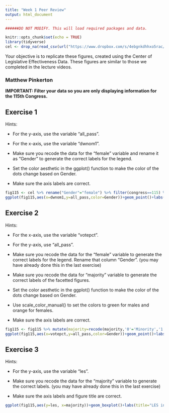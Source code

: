 ---
title: "Week 1 Peer Review"
output: html_document
---

```{r setup, include=FALSE}


######DO NOT MODIFY. This will load required packages and data.

knitr::opts_chunk$set(echo = TRUE)
library(tidyverse)
cel <- drop_na(read_csv(url("https://www.dropbox.com/s/4ebgnkdhhxo5rac/cel_volden_wiseman%20_coursera.csv?raw=1")))
```

Your objective is to replicate these figures, created using the Center of Legislative Effectiveness Data. These figures are similar to those we completed in the lecture videos.

### Matthew Pinkerton

**IMPORTANT: Filter your data so you are only displaying information for the 115th Congress.**

## Exercise 1

Hints:

* For the y-axis, use the variable "all_pass".

* For the x-axis, use the variable "dwnom1".

* Make sure you recode the data for the "female" variable and rename it as "Gender" to generate the correct labels for the legend.

* Set the color aesthetic in the ggplot() function to make the color of the dots change based on Gender.

* Make sure the axis labels are correct.

```{r exercise1,echo=FALSE}
fig115 <- cel %>% rename("Gender"="female") %>% filter(congress==115) %>% mutate(Gender=recode(Gender,'0'='Male','1'='Female'))
ggplot(fig115,aes(x=dwnom1,y=all_pass,color=Gender))+geom_point()+labs(x="Ideology",y="Bills passed")

```

## Exercise 2

Hints:

* For the x-axis, use the variable "votepct".

* For the y-axis, use "all_pass".

* Make sure you recode the data for the "female" variable to generate the correct labels for the legend. Rename that column "Gender". (you may have already done this in the last exercise)

* Make sure you recode the data for "majority" variable to generate the correct labels of the facetted figures.

* Set the color aesthetic in the ggplot() function to make the color of the dots change based on Gender.

* Use scale_color_manual() to set the colors to green for males and orange for females.

* Make sure the axis labels are correct.


```{r exercise2,echo=FALSE}
fig115 <- fig115 %>% mutate(majority=recode(majority,'0'='Minority','1'='Majority'))
ggplot(fig115,aes(x=votepct,y=all_pass,color=Gender))+geom_point()+labs(x="Vote Percentage",y="Bills passed") + scale_color_manual(values=c("orange","green"))+facet_wrap(~majority)
```

## Exercise 3

Hints:

* For the y-axis, use the variable "les".

* Make sure you recode the data for the "majority" variable to generate the correct labels. (you may have already done this in the last exercise)

* Make sure the axis labels and figure title are correct.


```{r exercise3,echo=FALSE}

ggplot(fig115,aes(y=les, x=majority))+geom_boxplot()+labs(title="LES in the 115th Congress",x="Majority or Minority",y="Legislative Effectiveness")

```
